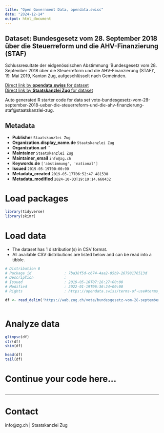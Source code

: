 ```yaml
---
title: "Open Government Data, opendata.swiss"
date: "2024-12-14"
output: html_document
---
```


## Dataset: Bundesgesetz vom 28. September 2018 über die Steuerreform und die AHV-Finanzierung (STAF)

Schlussresultate der eidgenössischen Abstimmung 'Bundesgesetz vom 28. September 2018 über die Steuerreform und die AHV-Finanzierung (STAF)', 19. Mai 2019, Kanton Zug, aufgeschlüsselt nach Gemeinden.

[Direct link by **opendata.swiss** for dataset](https://opendata.swiss/de/dataset/bundesgesetz-vom-28-september-2018-uber-die-steuerreform-und-die-ahv-finanzierung-staf)<br>
[Direct link by **Staatskanzlei Zug** for dataset](https://wab.zug.ch/vote/bundesgesetz-vom-28-september-2018-ueber-die-steuerreform-und-die-ahv-finanzierung-staf/data)

Auto generated R starter code for data set vote-bundesgesetz-vom-28-september-2018-ueber-die-steuerreform-und-die-ahv-finanzierung-staf@staatskanzlei-zug.

## Metadata

- **Publisher** `Staatskanzlei Zug`
- **Organization.display_name.de** `Staatskanzlei Zug`
- **Organization.url** ``
- **Maintainer** `Staatskanzlei Zug`
- **Maintainer_email** `info@zg.ch`
- **Keywords.de** `['abstimmung', 'national']`
- **Issued** `2019-05-19T00:00:00`
- **Metadata_created** `2019-05-17T06:52:47.481538`
- **Metadata_modified** `2024-10-03T19:10:14.660432`


# Load packages

```r

library(tidyverse)
library(skimr)

```

# Load data

-   The dataset has 1 distribution(s) in CSV format.
-   All available CSV distributions are listed below and can be read into a tibble.

```r

# Distribution 0
# Package_id               : 7ba38f5d-c674-4aa2-85b9-26798176513d
# Description              : 
# Issued                   : 2019-05-10T07:26:27+00:00
# Modified                 : 2022-01-19T06:36:24+00:00
# Rights                   : https://opendata.swiss/terms-of-use#terms_by

df <- read_delim('https://wab.zug.ch/vote/bundesgesetz-vom-28-september-2018-ueber-die-steuerreform-und-die-ahv-finanzierung-staf/data-csv')



```

# Analyze data

```r

glimpse(df)
str(df)
skim(df)

head(df)
tail(df)

```

# Continue your code here...

```r

```

------------------------------------------------------------------------

# Contact

info@zg.ch | Staatskanzlei Zug
